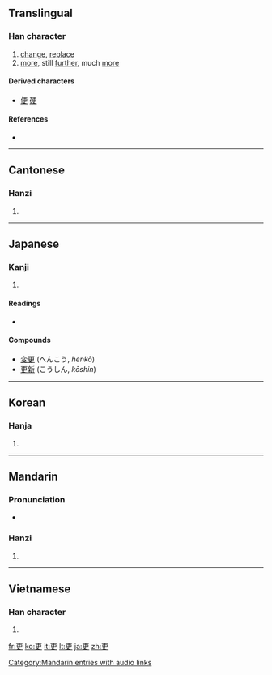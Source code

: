 {{also|史|吏}}
==Translingual==

===Han character===
{{Han char|rn=73|rad=曰|as=03|sn=7|four=1050<sub>6</sub>|canj=一中田大 (MLWK)}}

# [[change]], [[replace]]
# [[more]], still [[further]], much [[more]]

====Derived characters====
{{rfc-header|Derived characters|lang=mul}}
* [[便]] [[硬]]

====References====
* {{Han ref|kx=0502.060|dkj=14283|dj=0874.040|hdz=10020.020|uh=66F4|ud=26356|bh=A7F3|bd=42995}}

----

==Cantonese==

===Hanzi===
{{yue-hanzi|jyut=|y=ang1, gang1 gang3}}

# {{defn|Cantonese|sort=曰03}}

----

==Japanese==

===Kanji===
{{ja-kanji|grade=c|rs=一06}}

# {{defn|Japanese}}

====Readings====
* {{ja-readings|on=[[こう]] (kō)|kun=[[さら]] (sara), [[ふける]] (fukeru), [[あらためる]] (aratameru)}}

====Compounds====
* [[変更]] (へんこう, ''henkō'')
* [[更新]] (こうしん, ''kōshin'')

----

==Korean==

===Hanja===
{{ko-hanja|hangeul=[[경]], [[갱]]|eumhun=|rv=gyeong, gaeng|mr=kyŏng, kaeng|y=kyeng, kayng}}

# {{defn|Korean|sort=曰03}}

----

==Mandarin==

===Pronunciation===
* {{audio|zh-gèng.ogg|audio}}

===Hanzi===
{{cmn-hanzi|pin=[[gēng]] ([[geng1]]), [[gèng]] ([[geng4]])|wg=keng<sup>1</sup>, keng<sup>4</sup>}}

# {{defn|Mandarin|sort=曰03}}

[[Category:Mandarin entries with audio links]]

----

==Vietnamese==

===Han character===
{{vi-hantu|canh, cánh|rs=曰03}}

# {{defn|Vietnamese|sort=曰03}}

[[fr:更]]
[[ko:更]]
[[it:更]]
[[lt:更]]
[[ja:更]]
[[zh:更]]